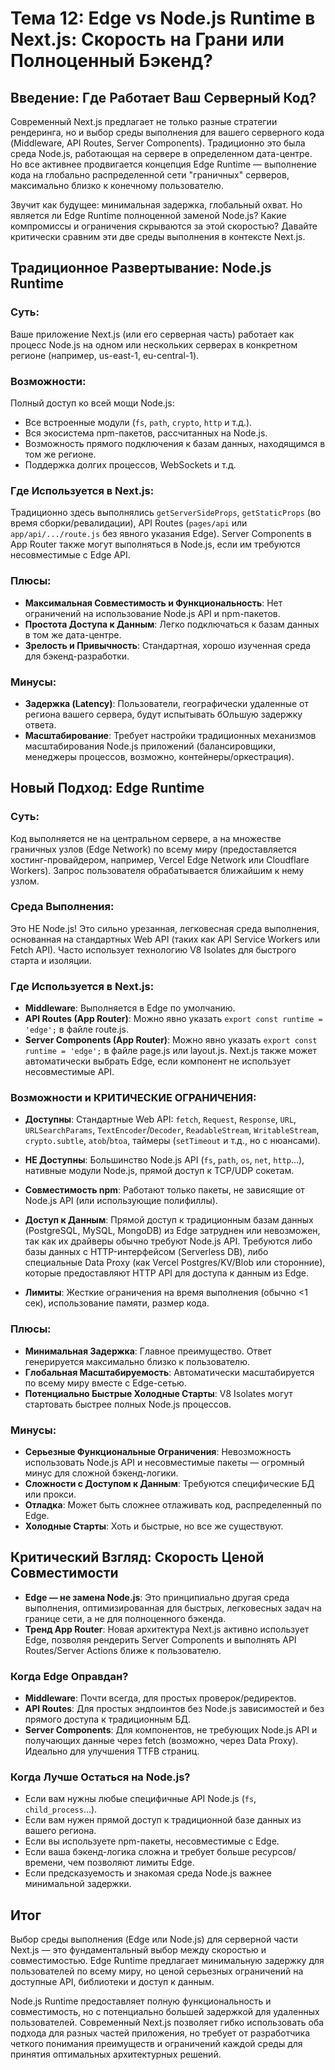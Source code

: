 # Тема 12: Edge vs Node.js Runtime в Next.js: Скорость на Грани или Полноценный Бэкенд?

## Введение: Где Работает Ваш Серверный Код?

Современный Next.js предлагает не только разные стратегии рендеринга, но и выбор среды выполнения для вашего серверного кода (Middleware, API Routes, Server Components). Традиционно это была среда Node.js, работающая на сервере в определенном дата-центре. Но все активнее продвигается концепция Edge Runtime — выполнение кода на глобально распределенной сети "граничных" серверов, максимально близко к конечному пользователю.

Звучит как будущее: минимальная задержка, глобальный охват. Но является ли Edge Runtime полноценной заменой Node.js? Какие компромиссы и ограничения скрываются за этой скоростью? Давайте критически сравним эти две среды выполнения в контексте Next.js.

## Традиционное Развертывание: Node.js Runtime

### Суть:
Ваше приложение Next.js (или его серверная часть) работает как процесс Node.js на одном или нескольких серверах в конкретном регионе (например, us-east-1, eu-central-1).

### Возможности:
Полный доступ ко всей мощи Node.js:
- Все встроенные модули (`fs`, `path`, `crypto`, `http` и т.д.).
- Вся экосистема npm-пакетов, рассчитанных на Node.js.
- Возможность прямого подключения к базам данных, находящимся в том же регионе.
- Поддержка долгих процессов, WebSockets и т.д.

### Где Используется в Next.js:
Традиционно здесь выполнялись `getServerSideProps`, `getStaticProps` (во время сборки/ревалидации), API Routes (`pages/api` или `app/api/.../route.js` без явного указания Edge). Server Components в App Router также могут выполняться в Node.js, если им требуются несовместимые с Edge API.

### Плюсы:
- **Максимальная Совместимость и Функциональность**: Нет ограничений на использование Node.js API и npm-пакетов.
- **Простота Доступа к Данным**: Легко подключаться к базам данных в том же дата-центре.
- **Зрелость и Привычность**: Стандартная, хорошо изученная среда для бэкенд-разработки.

### Минусы:
- **Задержка (Latency)**: Пользователи, географически удаленные от региона вашего сервера, будут испытывать бОльшую задержку ответа.
- **Масштабирование**: Требует настройки традиционных механизмов масштабирования Node.js приложений (балансировщики, менеджеры процессов, возможно, контейнеры/оркестрация).

## Новый Подход: Edge Runtime

### Суть:
Код выполняется не на центральном сервере, а на множестве граничных узлов (Edge Network) по всему миру (предоставляется хостинг-провайдером, например, Vercel Edge Network или Cloudflare Workers). Запрос пользователя обрабатывается ближайшим к нему узлом.

### Среда Выполнения:
Это НЕ Node.js! Это сильно урезанная, легковесная среда выполнения, основанная на стандартных Web API (таких как API Service Workers или Fetch API). Часто использует технологию V8 Isolates для быстрого старта и изоляции.

### Где Используется в Next.js:
- **Middleware**: Выполняется в Edge по умолчанию.
- **API Routes (App Router)**: Можно явно указать `export const runtime = 'edge';` в файле route.js.
- **Server Components (App Router)**: Можно явно указать `export const runtime = 'edge';` в файле page.js или layout.js. Next.js также может автоматически выбрать Edge, если компонент не использует несовместимые API.

### Возможности и КРИТИЧЕСКИЕ ОГРАНИЧЕНИЯ:

- **Доступны**: Стандартные Web API: `fetch`, `Request`, `Response`, `URL`, `URLSearchParams`, `TextEncoder`/`Decoder`, `ReadableStream`, `WritableStream`, `crypto.subtle`, `atob`/`btoa`, таймеры (`setTimeout` и т.д., но с нюансами).

- **НЕ Доступны**: Большинство Node.js API (`fs`, `path`, `os`, `net`, `http`...), нативные модули Node.js, прямой доступ к TCP/UDP сокетам.

- **Совместимость npm**: Работают только пакеты, не зависящие от Node.js API (или использующие полифиллы).

- **Доступ к Данным**: Прямой доступ к традиционным базам данных (PostgreSQL, MySQL, MongoDB) из Edge затруднен или невозможен, так как их драйверы обычно требуют Node.js API. Требуются либо базы данных с HTTP-интерфейсом (Serverless DB), либо специальные Data Proxy (как Vercel Postgres/KV/Blob или сторонние), которые предоставляют HTTP API для доступа к данным из Edge.

- **Лимиты**: Жесткие ограничения на время выполнения (обычно <1 сек), использование памяти, размер кода.

### Плюсы:
- **Минимальная Задержка**: Главное преимущество. Ответ генерируется максимально близко к пользователю.
- **Глобальная Масштабируемость**: Автоматически масштабируется по всему миру вместе с Edge-сетью.
- **Потенциально Быстрые Холодные Старты**: V8 Isolates могут стартовать быстрее полных Node.js процессов.

### Минусы:
- **Серьезные Функциональные Ограничения**: Невозможность использовать Node.js API и несовместимые пакеты — огромный минус для сложной бэкенд-логики.
- **Сложности с Доступом к Данным**: Требуются специфические БД или прокси.
- **Отладка**: Может быть сложнее отлаживать код, распределенный по Edge.
- **Холодные Старты**: Хоть и быстрые, но все же существуют.

## Критический Взгляд: Скорость Ценой Совместимости

- **Edge — не замена Node.js**: Это принципиально другая среда выполнения, оптимизированная для быстрых, легковесных задач на границе сети, а не для полноценного бэкенда.
- **Тренд App Router**: Новая архитектура Next.js активно использует Edge, позволяя рендерить Server Components и выполнять API Routes/Server Actions ближе к пользователю.

### Когда Edge Оправдан?
- **Middleware**: Почти всегда, для простых проверок/редиректов.
- **API Routes**: Для простых эндпоинтов без Node.js зависимостей и без прямого доступа к традиционным БД.
- **Server Components**: Для компонентов, не требующих Node.js API и получающих данные через fetch (возможно, через Data Proxy). Идеально для улучшения TTFB страниц.

### Когда Лучше Остаться на Node.js?
- Если вам нужны любые специфичные API Node.js (`fs`, `child_process`...).
- Если вам нужен прямой доступ к традиционной базе данных из вашего региона.
- Если вы используете npm-пакеты, несовместимые с Edge.
- Если ваша бэкенд-логика сложна и требует больше ресурсов/времени, чем позволяют лимиты Edge.
- Если предсказуемость и знакомая среда Node.js важнее минимальной задержки.

## Итог

Выбор среды выполнения (Edge или Node.js) для серверной части Next.js — это фундаментальный выбор между скоростью и совместимостью. Edge Runtime предлагает минимальную задержку для пользователей по всему миру, но ценой серьезных ограничений на доступные API, библиотеки и доступ к данным.

Node.js Runtime предоставляет полную функциональность и совместимость, но с потенциально большей задержкой для удаленных пользователей. Современный Next.js позволяет гибко использовать оба подхода для разных частей приложения, но требует от разработчика четкого понимания преимуществ и ограничений каждой среды для принятия оптимальных архитектурных решений.
